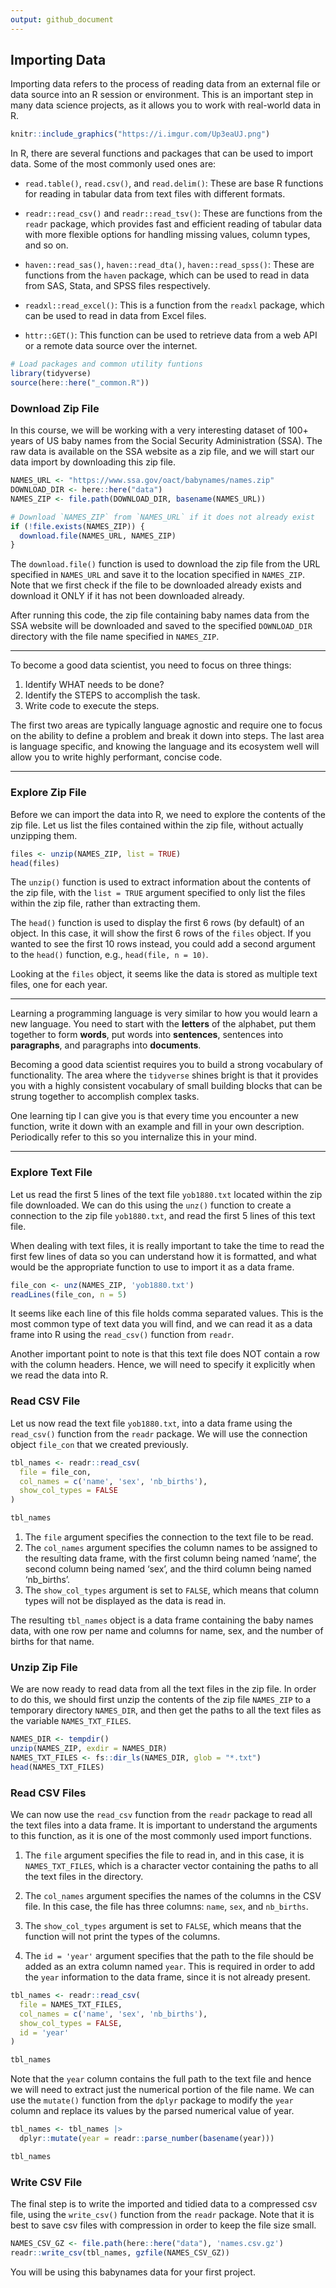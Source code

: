 ```yaml
---
output: github_document
---
```

## Importing Data

Importing data refers to the process of reading data from an external file or data source into an R session or environment. This is an important step in many data science projects, as it allows you to work with real-world data in R.

```r
knitr::include_graphics("https://i.imgur.com/Up3eaUJ.png")
```

In R, there are several functions and packages that can be used to import data. Some of the most commonly used ones are:

-   `read.table()`, `read.csv()`, and `read.delim()`: These are base R functions for reading in tabular data from text files with different formats.

-   `readr::read_csv()` and `readr::read_tsv()`: These are functions from the `readr` package, which provides fast and efficient reading of tabular data with more flexible options for handling missing values, column types, and so on.

-   `haven::read_sas()`, `haven::read_dta()`, `haven::read_spss()`: These are functions from the `haven` package, which can be used to read in data from SAS, Stata, and SPSS files respectively.

-   `readxl::read_excel()`: This is a function from the `readxl` package, which can be used to read in data from Excel files.

-   `httr::GET()`: This function can be used to retrieve data from a web API or a remote data source over the internet.


```r
# Load packages and common utility funtions
library(tidyverse)
source(here::here("_common.R"))
```


### Download Zip File

In this course, we will be working with a very interesting dataset of 100+ years of US baby names from the Social Security Administration (SSA). The raw data is available on the SSA website as a zip file, and we will start our data import by downloading this zip file.

```r
NAMES_URL <- "https://www.ssa.gov/oact/babynames/names.zip"
DOWNLOAD_DIR <- here::here("data")
NAMES_ZIP <- file.path(DOWNLOAD_DIR, basename(NAMES_URL))

# Download `NAMES_ZIP` from `NAMES_URL` if it does not already exist
if (!file.exists(NAMES_ZIP)) {
  download.file(NAMES_URL, NAMES_ZIP)
}
```

The `download.file()` function is used to download the zip file from the URL specified in `NAMES_URL` and save it to the location specified in `NAMES_ZIP`. Note that we first check if the file to be downloaded already exists and download it ONLY if it has not been downloaded already.

After running this code, the zip file containing baby names data from the SSA website will be downloaded and saved to the specified `DOWNLOAD_DIR` directory with the file name specified in `NAMES_ZIP`.

------------------------------------------------------------------------

To become a good data scientist, you need to focus on three things:

1.  Identify WHAT needs to be done?
2.  Identify the STEPS to accomplish the task.
3.  Write code to execute the steps.

The first two areas are typically language agnostic and require one to focus on the ability to define a problem and break it down into steps. The last area is language specific, and knowing the language and its ecosystem well will allow you to write highly performant, concise code.

------------------------------------------------------------------------

### Explore Zip File

Before we can import the data into R, we need to explore the contents of the zip file. Let us list the files contained within the zip file, without actually unzipping them.

```r
files <- unzip(NAMES_ZIP, list = TRUE)
head(files)
```

The `unzip()` function is used to extract information about the contents of the zip file, with the `list = TRUE` argument specified to only list the files within the zip file, rather than extracting them. 

The `head()` function is used to display the first 6 rows (by default) of an object. In this case, it will show the first 6 rows of the `files` object. If you wanted to see the first 10 rows instead, you could add a second argument to the `head()` function, e.g., `head(file, n = 10)`.

Looking at the `files` object, it seems like the data is stored as multiple text files, one for each year.

----

Learning a programming language is very similar to how you would learn a new language. You need to start with the __letters__ of the alphabet, put them together to form __words__, put words into __sentences__, sentences into __paragraphs__, and paragraphs into __documents__.

Becoming a good data scientist requires you to build a strong vocabulary of functionality. The area where the `tidyverse` shines bright is that it provides you with a highly consistent vocabulary of small building blocks that can be strung together to accomplish complex tasks.

One learning tip I can give you is that every time you encounter a new function, write it down with an example and fill in your own description. Periodically refer to this so you internalize this in your mind.

----

### Explore Text File

Let us read the first 5 lines of the text file `yob1880.txt` located within the zip file downloaded. We can do this using the `unz()` function to create a connection to the zip file `yob1880.txt`, and read the first 5 lines of this text file.

When dealing with text files, it is really important to take the time to read the first few lines of data so you can understand how it is formatted, and what would be the appropriate function to use to import it as a data frame.

```r
file_con <- unz(NAMES_ZIP, 'yob1880.txt')
readLines(file_con, n = 5)
```

It seems like each line of this file holds comma separated values. This is the most common type of text data you will find, and we can read it as a data frame into R using the `read_csv()` function from `readr`.

Another important point to note is that this text file does NOT contain a row with the column headers. Hence, we will need to specify it explicitly when we read the data into R.

### Read CSV File

Let us now read the text file `yob1880.txt`, into a data frame using the `read_csv()` function from the `readr` package. We will use the connection object `file_con` that we created previously.

```r
tbl_names <- readr::read_csv(
  file = file_con, 
  col_names = c('name', 'sex', 'nb_births'),
  show_col_types = FALSE
)

tbl_names
```

1.  The `file` argument specifies the connection to the text file to be read.
2.  The `col_names` argument specifies the column names to be assigned to the resulting data frame, with the first column being named 'name', the second column being named 'sex', and the third column being named 'nb_births'.
3.  The `show_col_types` argument is set to `FALSE`, which means that column types will not be displayed as the data is read in.

The resulting `tbl_names` object is a data frame containing the baby names data, with one row per name and columns for name, sex, and the number of births for that name.

### Unzip Zip File

We are now ready to read data from all the text files in the zip file. In order to do this, we should first unzip the contents of the zip file `NAMES_ZIP` to a temporary directory `NAMES_DIR`, and then get the paths to all the text files as the variable `NAMES_TXT_FILES`.

```r
NAMES_DIR <- tempdir()
unzip(NAMES_ZIP, exdir = NAMES_DIR)
NAMES_TXT_FILES <- fs::dir_ls(NAMES_DIR, glob = "*.txt")
head(NAMES_TXT_FILES)
```

### Read CSV Files

We can now use the `read_csv` function from the `readr` package to read all the text files into a data frame. It is important to understand the arguments to this function, as it is one of the most commonly used import functions.

1.  The `file` argument specifies the file to read in, and in this case, it is `NAMES_TXT_FILES`, which is a character vector containing the paths to all the text files in the directory.

2.  The `col_names` argument specifies the names of the columns in the CSV file. In this case, the file has three columns: `name`, `sex`, and `nb_births`.

3.  The `show_col_types` argument is set to `FALSE`, which means that the function will not print the types of the columns.

4.  The `id = 'year'` argument specifies that the path to the file should be added as an extra column named `year`. This is required in order to add the `year` information to the data frame, since it is not already present.

```r
tbl_names <- readr::read_csv(
  file = NAMES_TXT_FILES,
  col_names = c('name', 'sex', 'nb_births'),
  show_col_types = FALSE,
  id = 'year'
)

tbl_names
```

Note that the `year` column contains the full path to the text file and hence we will need to extract just the numerical portion of the file name. We can use the `mutate()` function from the `dplyr` package to modify the `year` column and replace its values by the parsed numerical value of year.

```r
tbl_names <- tbl_names |> 
  dplyr::mutate(year = readr::parse_number(basename(year))) 

tbl_names
```

### Write CSV File

The final step is to write the imported and tidied data to a compressed csv file, using the `write_csv()` function from the `readr` package. Note that it is best to save csv files with compression in order to keep the file size small.

```r
NAMES_CSV_GZ <- file.path(here::here("data"), 'names.csv.gz')
readr::write_csv(tbl_names, gzfile(NAMES_CSV_GZ))
```

You will be using this babynames data for your first project.
